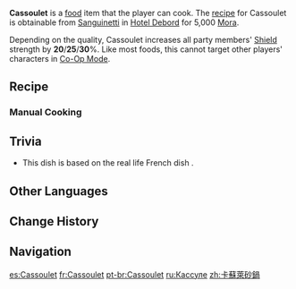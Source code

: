 {{Food Infobox
|id              = 108598
|image_delicious = 
|description     = 
|desc_suspicious = A simple rustic stew. Though it looks okay at a glance, as you begin to eat, you notice a slight burned taste, before realizing the bottom layer of ingredients has been so badly burned they've all fused to the casserole. Ugh... next time, remember to stir the ingredients occasionally while cooking...
|desc_basic      = A simple countryside stew. Simply put all the ingredients in a casserole, mix them up, and cook until they are ready to serve. It is worth noting that the full name of this dish is "Glabrous Beans, Fowl Confit, and Smoked Sausage Stew in Cassoulet Casserole with a Side of Marcotte." The intimidating lengthiness of the name has, understandably, driven people to just call it "Cassoulet."
|desc_delicious  = A simple rustic stew. Time is the most wondrous of weapons for catalyzing the creation of deliciousness, and time allows the meat in this dish to soak up the ocean of stewed flavor it is bathing in, becoming soft and fragrant. Together with the rich aroma of the beans, it conjures a warm delight in one's mouth that stirs the spirit.
|type            = DEF-Boosting Dishes
|effectType      = DEF Up
|effect          = Increases all party members' Shield Strength by (var1)% for 300s.
|eff_att1        = Shield Strength
|eff_suspicious1 = 20
|eff_basic1      = 25
|eff_delicious1  = 30
|quality         = 3
|variant         = 
|region          = Fontaine
|recipe          = Sold by [[Sanguinetti]]
}}
'''Cassoulet''' is a [[food]] item that the player can cook. The [[recipe]] for Cassoulet is obtainable from [[Sanguinetti]] in [[Hotel Debord]] for 5,000 [[Mora]].

Depending on the quality, Cassoulet increases all party members' [[Shield]] strength by '''20'''/'''25'''/'''30'''%. Like most foods, this cannot target other players' characters in [[Co-Op Mode]].

==Recipe==
{{Recipe
|type = Cooking
|Sausage = 2
|Fowl = 1
|Glabrous Beans = 1
|Marcotte = 1
|sort = Sausage;Fowl;Glabrous Beans;Marcotte
}}

===Manual Cooking===
{{Manual Cooking}}
<!--
==Trivia==

==Gallery==
-->
==Trivia==
*This dish is based on the real life French dish {{w|Cassoulet}}.
==Other Languages==
{{Other Languages
|en      = Cassoulet
|zhs     = 卡苏莱砂锅
|zhs_rm  = Kǎsūlái Shāguō
|zht     = 卡蘇萊砂鍋
|zht_rm  = Kǎsūlái Shāguō
|zh_tl   = Cassoulet Casserole
|ja      = カスレ
|ja_rm   = Kasure
|ko      = 카술레
|es      = Cassoulet
|fr      = Cassoulet
|ru      = Кассуле
|th      = Cassoulet
|vi      = Cassoulet
|de      = Cassoulet
|id      = Cassoulet
|pt      = Cassoulet
|tr      = Güveç
|tr_tl   = Casserole
|it      = Cassoulet
}}

==Change History==
{{Change History|4.1}}

==Navigation==
{{Food Navbox}}

[[es:Cassoulet]]
[[fr:Cassoulet]]
[[pt-br:Cassoulet]]
[[ru:Кассуле]]
[[zh:卡蘇萊砂鍋]]